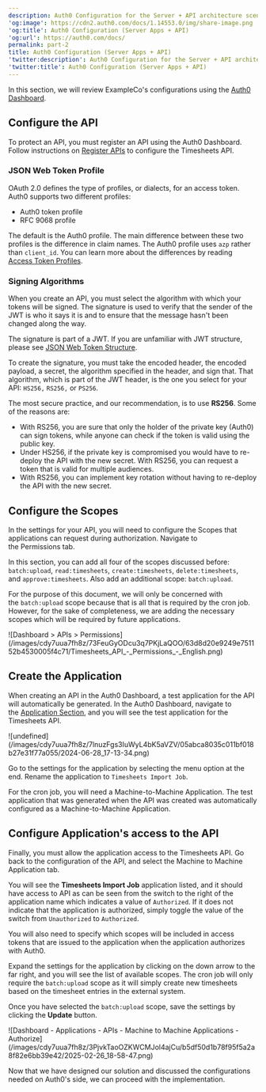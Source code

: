 ```yaml
---
description: Auth0 Configuration for the Server + API architecture scenario
'og:image': https://cdn2.auth0.com/docs/1.14553.0/img/share-image.png
'og:title': Auth0 Configuration (Server Apps + API)
'og:url': https://auth0.com/docs/
permalink: part-2
title: Auth0 Configuration (Server Apps + API)
'twitter:description': Auth0 Configuration for the Server + API architecture scenario
'twitter:title': Auth0 Configuration (Server Apps + API)
---
```

In this section, we will review ExampleCo's configurations using the [Auth0 Dashboard](https://manage.auth0.com/#).

## Configure the API

To protect an API, you must register an API using the <Tooltip tip="Auth0 Dashboard: Auth0's main product to configure your services." cta="View Glossary" href="/docs/glossary?term=Auth0+Dashboard">Auth0 Dashboard</Tooltip>. Follow instructions on [Register APIs](/docs/get-started/auth0-overview/set-up-apis) to configure the Timesheets API.

### JSON Web Token Profile

<Tooltip tip="Access Token: Authorization credential, in the form of an opaque string or JWT, used to access an API." cta="View Glossary" href="/docs/glossary?term=OAuth+2.0">OAuth 2.0</Tooltip> defines the type of profiles, or dialects, for an <Tooltip tip="OAuth 2.0: Authorization framework that defines authorization protocols and workflows." cta="View Glossary" href="/docs/glossary?term=access+token">access token</Tooltip>. Auth0 supports two different profiles:

* Auth0 token profile
* RFC 9068 profile

The default is the Auth0 profile. The main difference between these two profiles is the difference in claim names. The Auth0 profile uses `azp` rather than `client_id`. You can learn more about the differences by reading [Access Token Profiles](/docs/secure/tokens/access-tokens/access-token-profiles).

### Signing Algorithms

When you create an API, you must select the algorithm with which your tokens will be signed. The signature is used to verify that the sender of the <Tooltip tip="JSON Web Token (JWT): Standard ID Token format (and often Access Token format) used to represent claims securely between two parties." cta="View Glossary" href="/docs/glossary?term=JWT">JWT</Tooltip> is who it says it is and to ensure that the message hasn't been changed along the way.

<Callout icon="file-lines" color="#0EA5E9" iconType="regular">

The signature is part of a JWT. If you are unfamiliar with JWT structure, please see [JSON Web Token Structure](/docs/secure/tokens/json-web-tokens/json-web-token-structure).

</Callout>

To create the signature, you must take the encoded header, the encoded payload, a secret, the algorithm specified in the header, and sign that. That algorithm, which is part of the JWT header, is the one you select for your API: `HS256,` `RS256,` or `PS256`.

The most secure practice, and our recommendation, is to use **RS256**. Some of the reasons are:

* With RS256, you are sure that only the holder of the private key (Auth0) can sign tokens, while anyone can check if the token is valid using the public key.
* Under HS256, if the private key is compromised you would have to re-deploy the API with the new secret. With RS256, you can request a token that is valid for multiple audiences.
* With RS256, you can implement key rotation without having to re-deploy the API with the new secret.

## Configure the Scopes

In the settings for your API, you will need to configure the Scopes that applications can request during authorization. Navigate to the Permissions tab.

In this section, you can add all four of the scopes discussed before: `batch:upload`, `read:timesheets`, `create:timesheets`, `delete:timesheets`, and `approve:timesheets`. Also add an additional scope: `batch:upload`.

<Callout icon="file-lines" color="#0EA5E9" iconType="regular">

For the purpose of this document, we will only be concerned with the `batch:upload` scope because that is all that is required by the cron job. However, for the sake of completeness, we are adding the necessary scopes which will be required by future applications.

</Callout>

<Frame>![Dashboard > APIs > Permissions](/images/cdy7uua7fh8z/73FeuGyODcu3q7PKjLaQOO/63d8d20e9249e751152b4530005f4c71/Timesheets_API_-_Permissions_-_English.png)</Frame>

## Create the Application

When creating an API in the Auth0 Dashboard, a test application for the API will automatically be generated. In the Auth0 Dashboard, navigate to the [Application Section](https://manage.auth0.com/#/applications), and you will see the test application for the Timesheets API.

<Frame>![undefined](/images/cdy7uua7fh8z/7lnuzFgs3IuWyL4bK5aVZV/05abca8035c011bf018b27e31f77a055/2024-06-28_17-13-34.png)</Frame>

Go to the settings for the application by selecting the menu option at the end. Rename the application to `Timesheets Import Job`.

For the cron job, you will need a Machine-to-Machine Application. The test application that was generated when the API was created was automatically configured as a Machine-to-Machine Application.

## Configure Application's access to the API

Finally, you must allow the application access to the Timesheets API. Go back to the configuration of the API, and select the Machine to Machine Application tab.

You will see the **Timesheets Import Job** application listed, and it should have access to API as can be seen from the switch to the right of the application name which indicates a value of `Authorized`. If it does not indicate that the application is authorized, simply toggle the value of the switch from `Unauthorized` to `Authorized`.

You will also need to specify which scopes will be included in access tokens that are issued to the application when the application authorizes with Auth0.

Expand the settings for the application by clicking on the down arrow to the far right, and you will see the list of available scopes. The cron job will only require the `batch:upload` scope as it will simply create new timesheets based on the timesheet entries in the external system.

Once you have selected the `batch:upload` scope, save the settings by clicking the **Update** button.

<Frame>![Dashboard - Applications - APIs - Machine to Machine Applications - Authorize](/images/cdy7uua7fh8z/3PjvkTaoOZKWCMJol4ajCu/b5df50d1b78f95f5a2a8f82e6bb39e42/2025-02-26_18-58-47.png)</Frame>

Now that we have designed our solution and discussed the configurations needed on Auth0's side, we can proceed with the implementation.
